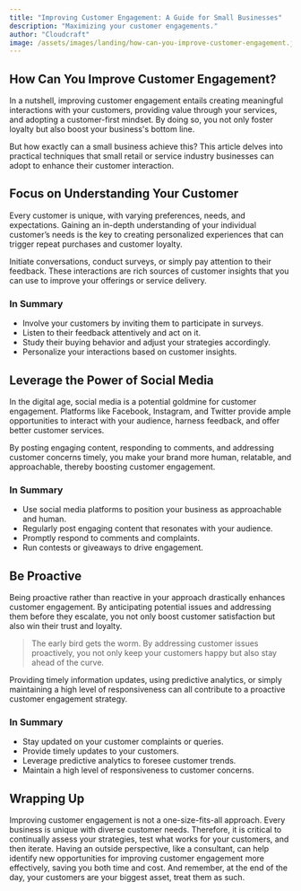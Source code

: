 ```yaml
---
title: "Improving Customer Engagement: A Guide for Small Businesses"
description: "Maximizing your customer engagements."
author: "Cloudcraft"
image: /assets/images/landing/how-can-you-improve-customer-engagement.jpg
---
```


## How Can You Improve Customer Engagement?

In a nutshell, improving customer engagement entails creating meaningful interactions with your customers, providing value through your services, and adopting a customer-first mindset. By doing so, you not only foster loyalty but also boost your business's bottom line. 

But how exactly can a small business achieve this? This article delves into practical techniques that small retail or service industry businesses can adopt to enhance their customer interaction.

<ServicesBlurb />

## Focus on Understanding Your Customer

Every customer is unique, with varying preferences, needs, and expectations. Gaining an in-depth understanding of your individual customer’s needs is the key to creating personalized experiences that can trigger repeat purchases and customer loyalty. 

Initiate conversations, conduct surveys, or simply pay attention to their feedback. These interactions are rich sources of customer insights that you can use to improve your offerings or service delivery.

### In Summary

 * Involve your customers by inviting them to participate in surveys.
 * Listen to their feedback attentively and act on it.
 * Study their buying behavior and adjust your strategies accordingly.
 * Personalize your interactions based on customer insights.

## Leverage the Power of Social Media

In the digital age, social media is a potential goldmine for customer engagement. Platforms like Facebook, Instagram, and Twitter provide ample opportunities to interact with your audience, harness feedback, and offer better customer services. 

By posting engaging content, responding to comments, and addressing customer concerns timely, you make your brand more human, relatable, and approachable, thereby boosting customer engagement.

### In Summary

 * Use social media platforms to position your business as approachable and human.
 * Regularly post engaging content that resonates with your audience.
 * Promptly respond to comments and complaints.
 * Run contests or giveaways to drive engagement.

<GetStartedBlurb />

## Be Proactive

Being proactive rather than reactive in your approach drastically enhances customer engagement. By anticipating potential issues and addressing them before they escalate, you not only boost customer satisfaction but also win their trust and loyalty.

<blockquote>The early bird gets the worm. By addressing customer issues proactively, you not only keep your customers happy but also stay ahead of the curve.</blockquote>

Providing timely information updates, using predictive analytics, or simply maintaining a high level of responsiveness can all contribute to a proactive customer engagement strategy.

### In Summary

 * Stay updated on your customer complaints or queries.
 * Provide timely updates to your customers.
 * Leverage predictive analytics to foresee customer trends.
 * Maintain a high level of responsiveness to customer concerns.

## Wrapping Up 

Improving customer engagement is not a one-size-fits-all approach. Every business is unique with diverse customer needs. Therefore, it is critical to continually assess your strategies, test what works for your customers, and then iterate. Having an outside perspective, like a consultant, can help identify new opportunities for improving customer engagement more effectively, saving you both time and cost. And remember, at the end of the day, your customers are your biggest asset, treat them as such.